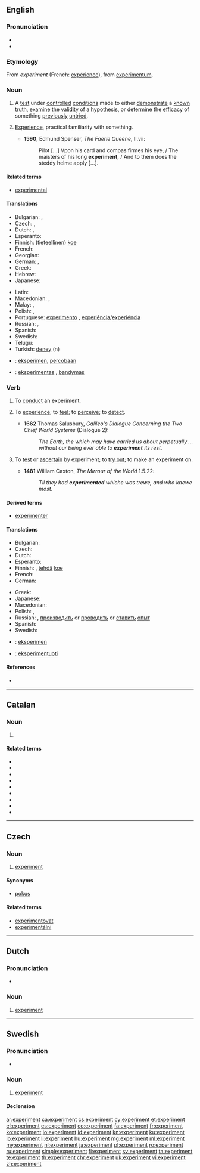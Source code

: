 {{also|Experiment}}
==English==
{{wikipedia}}

===Pronunciation===
* {{IPA|/ɪkˈsper.ɪ.mənt/}}
* {{audio|en-us-experiment.ogg|Audio (US)}}

===Etymology===
From {{etyl|fro|en}} ''experiment'' (French: [[expérience]]), from {{etyl|la|en}} [[experimentum]].

===Noun===
{{en-noun}}

# A [[test]] under [[controlled]] [[condition]]s  made to either [[demonstrate]] a [[known]] [[truth]], [[examine]] the [[validity]] of a [[hypothesis]], or [[determine]] the [[efficacy]] of something [[previously]] [[untried]].
# {{context|obsolete|lang=en}} [[experience|Experience]], practical familiarity with something.
#* '''1590''', Edmund Spenser, ''The Faerie Queene'', II.vii:
#*: Pilot [...] Vpon his card and compas firmes his eye, / The maisters of his long '''experiment''', / And to them does the steddy helme apply [...].

====Related terms====
* [[experimental]]

====Translations====
{{trans-top|test under controlled conditions}}
* Bulgarian: {{t+|bg|опит|m|sc=Cyrl}}, {{t+|bg|експеримент|m|sc=Cyrl}}
* Czech: {{t+|cs|pokus|m}}, {{t+|cs|experiment|m}}
* Dutch: {{t+|nl|experiment|n}}, {{t+|nl|proef|f}}
* Esperanto: {{t|eo|eksperimento}}
* Finnish: (tieteellinen) [[koe]]
* French: {{t+|fr|expérience|f}}
* Georgian: {{t|ka|ექსპერიმენტი|sc=Geor}}
* German: {{t+|de|Experiment|n}}, {{t+|de|Versuch|m}}
* Greek: {{t+|el|πείραμα|n}}
* Hebrew: {{t|he|ניסוי|m}}
* Japanese: {{t+|ja|実験|tr=じっけん, jikken}}
{{trans-mid}}
* Latin: {{t+|la|periculum|n}}
* Macedonian: {{t|mk|опит|m|tr=ópit}}, {{t|mk|експеримент|m|tr=eksperimént}}
* Malay: {{t|ms|uji kaji}}, {{t|ms|eksperimen}}
* Polish: {{t+|pl|eksperyment|m}}, {{t+|pl|doświadczenie|n}}
* Portuguese: [[experimento]] {{g|m}}, [[experiência]]/[[experiéncia]] {{g|f}}
* Russian: {{t+|ru|эксперимент|m}}, {{t+|ru|опыт|m}}
* Spanish: {{t+|es|experimento|m}}
* Swedish: {{t+|sv|experiment|n}}
* Telugu: {{t+|te|ప్రయోగము|tr=prayOgamu}}
* Turkish: [[deney]] (n)
{{trans-bottom}}

{{checktrans-top}}
* {{ttbc|id}}: [[eksperimen]], [[coba|percobaan]]
* {{ttbc|lt}}: [[eksperimentas]] {{g|m}}, [[bandymas]] {{g|m}}
{{trans-bottom}}

===Verb===
{{en-verb}}

# {{context|intransitive|lang=en}} To [[conduct]] an experiment.
# {{context|transitive|obsolete|lang=en}} To [[experience]]; to [[feel]]; to [[perceive]]; to [[detect]].
#* '''1662''' Thomas Salusbury, ''Galileo's Dialogue Concerning the Two Chief World Systems'' (Dialogue 2):
#*: ''The Earth, the which may have carried us about perpetually ... without our being ever able to '''experiment''' its rest.''
# {{context|transitive|obsolete|lang=en}} To [[test]] or [[ascertain]] by experiment; to [[try out]]; to make an experiment on.
#* '''1481''' William Caxton, ''The Mirrour of the World'' 1.5.22:
#*: ''Til they had '''experimented''' whiche was trewe, and who knewe most.''

====Derived terms====
* [[experimenter]]

====Translations====
{{trans-top|to conduct an experiment}}
* Bulgarian: {{t|bg|експериментирам|sc=Cyrl}}
* Czech: {{t|cs|experimentovat}}
* Dutch: {{t+|nl|experimenteren}}
* Esperanto: {{t|eo|eksperimenti}}
* Finnish: {{t|fi|kokeilla}}, [[tehdä]] [[koe]]
* French: {{t+|fr|expérimenter}}
* German: {{t+|de|experimentieren}}
{{trans-mid}}
* Greek: {{t+|el|πειραματίζομαι}}
* Japanese: {{t|ja|実験する|tr=じっけんする, jikken-suru}}
* Macedonian: {{t|mk|експериментира|tr=eksperimentíra}}
* Polish: {{t|pl|eksperymentować}}, {{t|pl|przeprowadzać doświadczenie}}
* Russian: {{t+|ru|экспериментировать}}, [[производить]] or [[проводить]] or [[ставить]] [[опыт]]
* Spanish: {{t+|es|experimentar}}
* Swedish: {{t+|sv|experimentera}}
{{trans-bottom}}

{{checktrans-top}}
* {{ttbc|id}}: [[eksperimen]]
* {{ttbc|lt}}: [[eksperimentuoti]]
{{trans-bottom}}

====References====
* {{R:OED2}}

----

==Catalan==

===Noun===
{{ca-noun|m}}

# {{l|en|experiment}}

====Related terms====
* {{l|ca|experimentable}}
* {{l|ca|experimentació}}
* {{l|ca|experimentador}}
* {{l|ca|experimental}}
* {{l|ca|experimentalisme}}
* {{l|ca|experimentalista}}
* {{l|ca|experimentalment}}
* {{l|ca|experimentar}}
* {{l|ca|experimentat}}

----

==Czech==

===Noun===
{{cs-noun|g=m}}

# [[#English|experiment]]

====Synonyms====
* [[pokus]] {{g|m}}

====Related terms====
* [[experimentovat]]
* [[experimentální]]

----

==Dutch==

===Pronunciation===
* {{audio|Nl-experiment.ogg|audio}}

===Noun===
{{nl-noun|n|-en|experimentje}}

# [[#English|experiment]]

----

==Swedish==

===Pronunciation===
* {{audio|Sv-experiment.ogg|audio}}

===Noun===
{{sv-noun|n}}

# [[#English|experiment]]

====Declension====
{{sv-noun-n-zero}}

[[ar:experiment]]
[[ca:experiment]]
[[cs:experiment]]
[[cy:experiment]]
[[et:experiment]]
[[el:experiment]]
[[es:experiment]]
[[eo:experiment]]
[[fa:experiment]]
[[fr:experiment]]
[[ko:experiment]]
[[io:experiment]]
[[id:experiment]]
[[kn:experiment]]
[[ku:experiment]]
[[lo:experiment]]
[[li:experiment]]
[[hu:experiment]]
[[mg:experiment]]
[[ml:experiment]]
[[my:experiment]]
[[nl:experiment]]
[[ja:experiment]]
[[pl:experiment]]
[[ro:experiment]]
[[ru:experiment]]
[[simple:experiment]]
[[fi:experiment]]
[[sv:experiment]]
[[ta:experiment]]
[[te:experiment]]
[[th:experiment]]
[[chr:experiment]]
[[uk:experiment]]
[[vi:experiment]]
[[zh:experiment]]